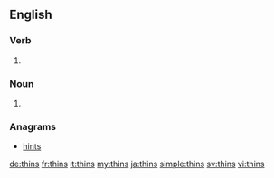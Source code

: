 ==English==

===Verb===
{{head|en}}

# {{en-third-person singular of|thin}}
===Noun===
{{head|en|plural}}

# {{plural of|thin|lang=en}}

===Anagrams===
* [[hints#English|hints]]

[[de:thins]]
[[fr:thins]]
[[it:thins]]
[[my:thins]]
[[ja:thins]]
[[simple:thins]]
[[sv:thins]]
[[vi:thins]]